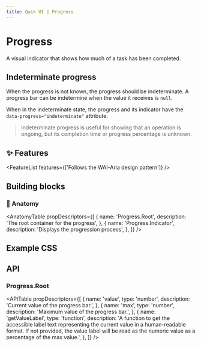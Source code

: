 ```yaml
---
title: Qwik UI | Progress
---
```





<StatusBanner status={statusByComponent.headless.Progress} />

# Progress

A visual indicator that shows how much of a task has been completed.

<Showcase name="hero" />

<Showcase name="reactive" />

## Indeterminate progress

When the progress is not known, the progress should be indeterminate. A progress bar can be indetermine when the value it receives is `null`.

<Showcase name="indeterminate" />

When in the indeterminate state, the progress and its indicator have the `data-progress="indeterminate"` attribute.

> Indeterminate progress is useful for showing that an operation is ongoing, but its completion time or progress percentage is unknown.

## ✨ Features

<FeatureList features={['Follows the WAI-Aria design pattern']} />

## Building blocks

<CodeSnippet name="building-blocks" />

### 🎨 Anatomy

<AnatomyTable
  propDescriptors={[
    {
      name: 'Progress.Root',
      description: 'The root container for the progress',
    },
    {
      name: 'Progress.Indicator',
      description: 'Displays the progression process',
    },
  ]}
/>

## Example CSS

<CodeSnippet name="progress.css" />

## API

### Progress.Root

<APITable
  propDescriptors={[
    {
      name: 'value',
      type: 'number',
      description: 'Current value of the progress bar.',
    },
    {
      name: 'max',
      type: 'number',
      description: 'Maximum value of the progress bar.',
    },
    {
      name: 'getValueLabel',
      type: 'function',
      description:
        'A function to get the accessible label text representing the current value in a human-readable format. If not provided, the value label will be read as the numeric value as a percentage of the max value.',
    },
  ]}
/>
